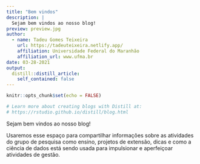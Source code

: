 ```yaml
---
title: "Bem vindos"
description: |
  Sejam bem vindos ao nosso blog!
preview: preview.jpg
author:
  - name: Tadeu Gomes Teixeira 
    url: https://tadeuteixeira.netlify.app/
    affiliation: Universidade Federal do Maranhão
    affiliation_url: www.ufma.br
date: 03-28-2021
output:
  distill::distill_article:
    self_contained: false
---
```


```r
knitr::opts_chunk$set(echo = FALSE)

# Learn more about creating blogs with Distill at:
# https://rstudio.github.io/distill/blog.html

```

Sejam bem vindos ao nosso blog!

Usaremos esse espaço para compartilhar informações sobre as atividades do grupo de pesquisa como ensino, projetos de extensão, dicas e como a ciência de dados está sendo usada para impulsionar e aperfeiçoar atividades de gestão.


